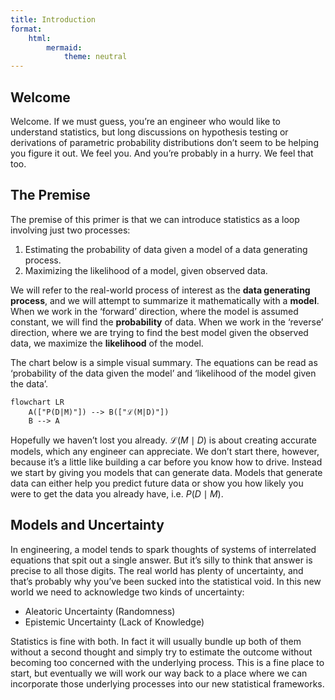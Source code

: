 ```yaml
---
title: Introduction
format: 
    html:
        mermaid:
            theme: neutral
---
```


## Welcome

Welcome. If we must guess, you're an engineer who would like to understand statistics, but long discussions on hypothesis testing or derivations of parametric probability distributions don't seem to be helping you figure it out. We feel you. And you're probably in a hurry. We feel that too.

## The Premise

The premise of this primer is that we can introduce statistics as a loop involving just two processes:

1.  Estimating the probability of data given a model of a data generating process.
2.  Maximizing the likelihood of a model, given observed data.

We will refer to the real-world process of interest as the **data generating process**, and we will attempt to summarize it mathematically with a **model**. When we work in the 'forward' direction, where the model is assumed constant, we will find the **probability** of data. When we work in the 'reverse' direction, where we are trying to find the best model given the observed data, we maximize the **likelihood** of the model.

The chart below is a simple visual summary. The equations can be read as 'probability of the data given the model' and 'likelihood of the model given the data'.

```mermaid
flowchart LR
    A(["P(D|M)"]) --> B(["ℒ(M|D)"])
    B --> A
```

::: callout-note
Hopefully we haven't lost you already. $\mathcal{L}(M \mid D)$ is about creating accurate models, which any engineer can appreciate. We don't start there, however, because it's a little like building a car before you know how to drive. Instead we start by giving you models that can generate data. Models that generate data can either help you predict future data or show you how likely you were to get the data you already have, i.e. $P(D \mid M)$.
:::

## Models and Uncertainty

In engineering, a model tends to spark thoughts of systems of interrelated equations that spit out a single answer. But it's silly to think that answer is precise to all those digits. The real world has plenty of uncertainty, and that's probably why you've been sucked into the statistical void. In this new world we need to acknowledge two kinds of uncertainty:

-   Aleatoric Uncertainty (Randomness)
-   Epistemic Uncertainty (Lack of Knowledge)

Statistics is fine with both. In fact it will usually bundle up both of them without a second thought and simply try to estimate the outcome without becoming too concerned with the underlying process. This is a fine place to start, but eventually we will work our way back to a place where we can incorporate those underlying processes into our new statistical frameworks.